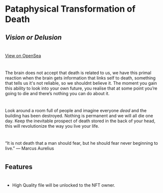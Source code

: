 # Pataphysical Transformation of Death
## _Vision or Delusion_
#
[View on OpenSea](https://opensea.io/assets/0x495f947276749ce646f68ac8c248420045cb7b5e/27488729900627631050409422309403315001193942116557939542077258669344566542337/)
#
The brain does not accept that death is related to us, we have this primal reaction when the brain gets information that links self to death, something that tells us it's not reliable, so we shouldnt believe it. The moment you gain this ability to look into your own future, you realise that at some point you’re going to die and there’s nothing you can do about it. 
#
Look around a room full of people and imagine everyone _dead_ and the building has been destroyed. Nothing is permanent and we will all die one day. Keep the inevitable prospect of death stored in the back of your head, this will revolutionize the way you live your life. 
#
“It is not death that a man should fear, but he should fear never beginning to live.”
― Marcus Aurelius
#
## Features
#
- High Quality file will be unlocked to the NFT owner.